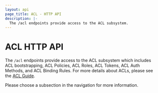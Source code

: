 ```yaml
---
layout: api
page_title: ACL - HTTP API
description: |-
  The /acl endpoints provide access to the ACL subsystem.
---
```


# ACL HTTP API

The `/acl` endpoints provide access to the ACL subsystem which includes ACL
bootstrapping, ACL Policies, ACL Roles, ACL Tokens, ACL Auth Methods, and ACL
Binding Rules. For more details about ACLs, please see the [ACL
Guide](/nomad/tutorials/access-control).

Please choose a subsection in the navigation for more information.
